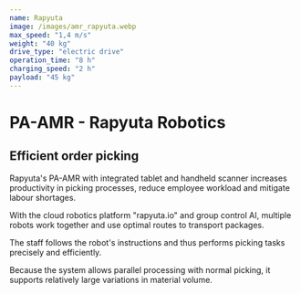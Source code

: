 ```yaml
---
name: Rapyuta
image: /images/amr_rapyuta.webp
max_speed: "1,4 m/s"
weight: "40 kg"
drive_type: "electric drive"
operation_time: "8 h"
charging_speed: "2 h"
payload: "45 kg"
---
```

# PA-AMR - Rapyuta Robotics

## Efficient order picking

Rapyuta's PA-AMR with integrated tablet and handheld scanner increases productivity in picking processes, reduce employee workload and mitigate labour shortages.

With the cloud robotics platform "rapyuta.io" and group control AI, multiple robots work together and use optimal routes to transport packages.

The staff follows the robot's instructions and thus performs picking tasks precisely and efficiently.

Because the system allows parallel processing with normal picking, it supports relatively large variations in material volume.